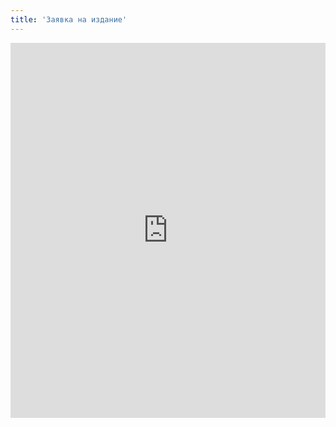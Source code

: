 ```yaml
---
title: 'Заявка на издание'
---
```


<iframe
  src="https://tally.so/embed/3x6Npr?hideTitle=1&transparentBackground=1&dynamicHeight=1"
  loading="lazy"
  width="100%"
  frameborder="0"
  marginheight="0"
  marginwidth="0"
  title="Developer Agreement Acceptance Form"
  style="width: 100%; min-height: 600px; height: auto;"
></iframe>
